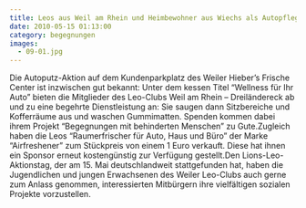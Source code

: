 ```yaml
---
title: Leos aus Weil am Rhein und Heimbewohner aus Wiechs als Autopfleger
date: 2010-05-15 01:13:00
category: begegnungen
images:
  - 09-01.jpg
---
```


Die Autoputz-Aktion auf dem Kundenparkplatz des Weiler Hieber’s Frische Center ist inzwischen gut bekannt: Unter dem kessen Titel “Wellness für Ihr Auto” bieten die Mitglieder des Leo-Clubs Weil am Rhein – Dreiländereck ab und zu eine begehrte Dienstleistung an: Sie saugen dann Sitzbereiche und Kofferräume aus und waschen Gummimatten. Spenden kommen dabei ihrem Projekt “Begegnungen mit behinderten Menschen” zu Gute.Zugleich haben die Leos “Raumerfrischer für Auto, Haus und Büro” der Marke “Airfreshener” zum Stückpreis von einem 1 Euro verkauft. Diese hat ihnen ein Sponsor erneut kostengünstig zur Verfügung gestellt.Den Lions-Leo-Aktionstag, der am 15. Mai deutschlandweit stattgefunden hat, haben die Jugendlichen und jungen Erwachsenen des Weiler Leo-Clubs auch gerne zum Anlass genommen, interessierten Mitbürgern ihre vielfältigen sozialen Projekte vorzustellen.
